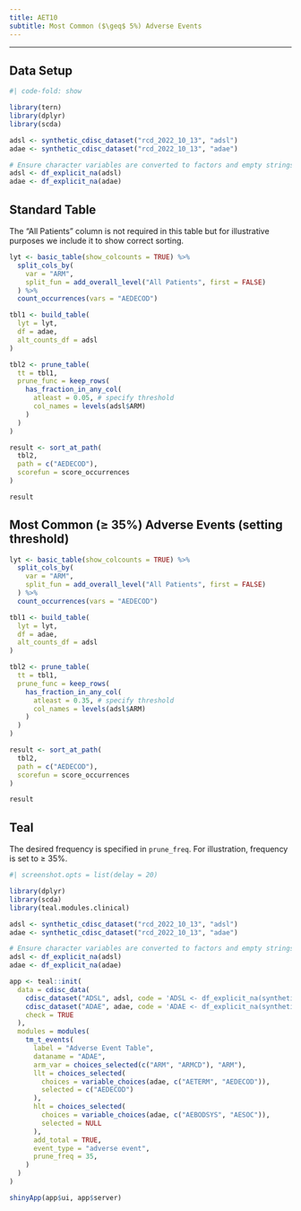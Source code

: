 ```yaml
---
title: AET10
subtitle: Most Common ($\geq$ 5%) Adverse Events
---
```


------------------------------------------------------------------------

::: panel-tabset
## Data Setup

```r
#| code-fold: show

library(tern)
library(dplyr)
library(scda)

adsl <- synthetic_cdisc_dataset("rcd_2022_10_13", "adsl")
adae <- synthetic_cdisc_dataset("rcd_2022_10_13", "adae")

# Ensure character variables are converted to factors and empty strings and NAs are explicit missing levels.
adsl <- df_explicit_na(adsl)
adae <- df_explicit_na(adae)
```

## Standard Table

The "All Patients" column is not required in this table but for illustrative purposes we include it to show correct sorting.

```r
lyt <- basic_table(show_colcounts = TRUE) %>%
  split_cols_by(
    var = "ARM",
    split_fun = add_overall_level("All Patients", first = FALSE)
  ) %>%
  count_occurrences(vars = "AEDECOD")

tbl1 <- build_table(
  lyt = lyt,
  df = adae,
  alt_counts_df = adsl
)

tbl2 <- prune_table(
  tt = tbl1,
  prune_func = keep_rows(
    has_fraction_in_any_col(
      atleast = 0.05, # specify threshold
      col_names = levels(adsl$ARM)
    )
  )
)

result <- sort_at_path(
  tbl2,
  path = c("AEDECOD"),
  scorefun = score_occurrences
)

result
```

## Most Common ($\geq$ 35%) Adverse Events (setting threshold)

```r
lyt <- basic_table(show_colcounts = TRUE) %>%
  split_cols_by(
    var = "ARM",
    split_fun = add_overall_level("All Patients", first = FALSE)
  ) %>%
  count_occurrences(vars = "AEDECOD")

tbl1 <- build_table(
  lyt = lyt,
  df = adae,
  alt_counts_df = adsl
)

tbl2 <- prune_table(
  tt = tbl1,
  prune_func = keep_rows(
    has_fraction_in_any_col(
      atleast = 0.35, # specify threshold
      col_names = levels(adsl$ARM)
    )
  )
)

result <- sort_at_path(
  tbl2,
  path = c("AEDECOD"),
  scorefun = score_occurrences
)

result
```

## Teal

The desired frequency is specified in `prune_freq`.
For illustration, frequency is set to $\geq$ 35%.

```r
#| screenshot.opts = list(delay = 20)

library(dplyr)
library(scda)
library(teal.modules.clinical)

adsl <- synthetic_cdisc_dataset("rcd_2022_10_13", "adsl")
adae <- synthetic_cdisc_dataset("rcd_2022_10_13", "adae")

# Ensure character variables are converted to factors and empty strings and NAs are explicit missing levels.
adsl <- df_explicit_na(adsl)
adae <- df_explicit_na(adae)

app <- teal::init(
  data = cdisc_data(
    cdisc_dataset("ADSL", adsl, code = 'ADSL <- df_explicit_na(synthetic_cdisc_dataset("rcd_2022_10_13", "adsl"))'),
    cdisc_dataset("ADAE", adae, code = 'ADAE <- df_explicit_na(synthetic_cdisc_dataset("rcd_2022_10_13", "adae"))'),
    check = TRUE
  ),
  modules = modules(
    tm_t_events(
      label = "Adverse Event Table",
      dataname = "ADAE",
      arm_var = choices_selected(c("ARM", "ARMCD"), "ARM"),
      llt = choices_selected(
        choices = variable_choices(adae, c("AETERM", "AEDECOD")),
        selected = c("AEDECOD")
      ),
      hlt = choices_selected(
        choices = variable_choices(adae, c("AEBODSYS", "AESOC")),
        selected = NULL
      ),
      add_total = TRUE,
      event_type = "adverse event",
      prune_freq = 35,
    )
  )
)

shinyApp(app$ui, app$server)
```
:::
